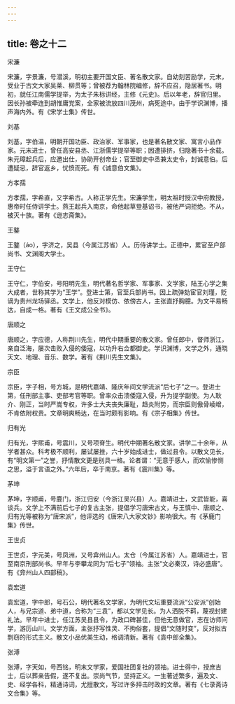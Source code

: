 ```yaml
---
---
---
```

title: 卷之十二
---







宋濂


宋濂，字景濂，号潜溪，明初主要开国文臣、著名散文家。自幼刻苦励学，元末，受业于古文大家吴莱、柳贯等；曾被荐为翰林院编修，辞不应召，隐居著书。明初，就任江南儒学提举，为太子朱标讲经，主修《元史》。后以年老，辞官归里。因长孙被牵连到胡惟庸党案，全家被流放四川茂州，病死途中。由于学识渊博，播声海内外。有《宋学士集》传世。

刘基


刘基，字伯温，明朝开国功臣、政治家、军事家，也是著名散文家、寓言小品作家。元末进士，曾任高安县丞、江浙儒学提举等职；因遭排挤，归隐著书十余载。朱元璋起兵后，应邀出仕，协助开创帝业；官至御史中丞兼太史令，封诚意伯。后遭疑忌，辞官返乡，忧愤而死。有《诚意伯文集》。


方孝孺


方孝孺，字希直，又字希古。人称正学先生。宋濂学生，明太祖时授汉中府教授，惠帝时任侍讲学士。燕王起兵入南京，命他起草登基诏书，被他严词拒绝。不从，被灭十族。著有《逊志斋集》。

王鏊


王鏊（áo），字济之，吴县（今属江苏省）人。历侍讲学士。正德中，累官至户部尚书、文渊阁大学士。


王守仁


王守仁，字伯安，号阳明先生，明代著名哲学家、军事家、文学家，陆王心学之集大成者，世称其学为“王学”。登进士第，官至兵部尚书。因上疏弹劾宦官刘瑾，贬谪为贵州龙场驿丞。文学上，他反对模仿、依傍古人，主张直抒胸臆。为文平易畅达，自成一格。著有《王文成公全书》。

唐顺之


唐顺之，字应德，人称荆川先生，明代中期重要的散文家。曾任郎中，督师浙江，亲自泛海，屡次击败入侵的倭寇，以功升右佥都御史。学识渊博，文学之外，通晓天文、地理、音乐、数学。著有《荆川先生文集》。

宗臣


宗臣，字子相，号方城，是明代嘉靖、隆庆年间文学流派“后七子”之一。登进士第，任刑部主事、吏部考官等职。曾率众击溃倭寇入侵，升为提学副使。为人耿介、刚正，当时严嵩专权，许多士大夫丧失廉耻，趋炎附势，而宗臣则傲骨崚嶒，不肯依附权贵。文章明爽畅达，在当时颇有影响。有《宗子相集》传世。

归有光


归有光，字熙甫，号震川，又号项脊生。明代中期著名散文家。讲学二十余年，从学者甚众。科考极不顺利，屡试屡挫，六十岁始成进士，做过县令。以散文见长，有“明文第一”之誉，抒情散文更是别具一格。论者谓：“无意于感人，而欢愉惨恻之思，溢于言语之外。”六年后，卒于南京。著有《震川集》等。

茅坤


茅坤，字顺甫，号鹿门，浙江归安（今浙江吴兴县）人。嘉靖进士，文武皆能，喜谈兵。文学上不满前后七子的复古主张，提倡学习唐宋古文，与王慎中、唐顺之、归有光等被称为“唐宋派”，他评选的《唐宋八大家文钞》影响很大。有《茅鹿门集》传世。

王世贞


王世贞，字元美，号凤洲，又号弇州山人。太仓（今属江苏省）人。嘉靖进士，官至南京刑部尚书。早年与李攀龙同为“后七子”领袖。主张“文必秦汉，诗必盛唐”。有《弇州山人四部稿》。

袁宏道


袁宏道，字中郎，号石公，明代著名文学家，为明代文坛重要流派“公安派”创始人，与兄宗道、弟中道，合称为“三袁”，都以文学见长。为人洒脱不羁，蔑视封建礼法。早年中进士，任江苏吴县县令，为政口碑甚佳，但他无意做官，志在访师问学，游历山川。文学方面，主张抒写性灵、不拘俗套，提倡“文随时变”，反对拟古剽窃的形式主义。散文小品优美生动，格调清新。著有《袁中郎全集》。


张溥


张溥，字天如，号西铭，明末文学家，爱国社团复社的领袖。进士得中，授庶吉士，后以葬亲告假，遂不复出。崇尚气节，坚持正义。一生著述繁多，遍及文、史、经学各科，精通诗词，尤擅散文，写过许多抨击时政的文章。著有《七录斋诗文合集》等。